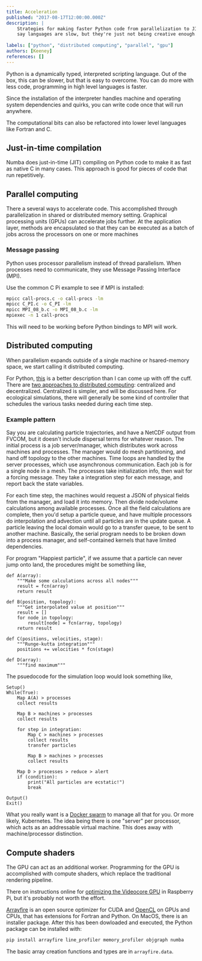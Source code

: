 ```yaml
---
title: Acceleration
published: "2017-08-17T12:00:00.000Z"
description: |
    Strategies for making faster Python code from parallelization to JIT to GPUs and whatnot. Sometimes people
    say languages are slow, but they're just not being creative enough. 
    
labels: ["python", "distributed computing", "parallel", "gpu"]
authors: [Keeney]
references: []
---
```



Python is a dynamically typed, interpreted scripting language. Out of the box, this can be slower, but that is easy to overcome. You can do more with less code, programming in high level languages is faster.

Since the installation of the interpreter handles machine and operating system dependencies and quirks, you can write code once that will run anywhere.

The computational bits can also be refactored into lower level languages like Fortran and C.

## Just-in-time compilation

Numba does just-in-time (JIT) compiling on Python code to make it as fast as native C in many cases. This approach is good for pieces of code that run repetitively. 

## Parallel computing

There a several ways to accelerate code. This accomplished through parallelization in shared or distributed memory setting. Graphical processing units (GPUs) can accelerate jobs further. At the application layer, methods are encapsulated so that they can be executed as a batch of jobs across the processors on one or more machines

### Message passing

Python uses processor parallelism instead of thread parallelism. When processes need to communicate, they use Message Passing Interface (MPI).

Use the common C Pi example to see if MPI is installed:

```bash
mpicc call-procs.c -o call-procs -lm
mpicc C_PI.c -o C_PI -lm
mpicc MPI_08_b.c -o MPI_08_b.c -lm
mpiexec -n 1 call-procs
```

This will need to be working before Python bindings to MPI will work.

## Distributed computing

When parallelism expands outside of a single machine or hsared-memory space, we start calling it distributed computing.

For Python, [this](https://eli.thegreenplace.net/2012/01/24/distributed-computing-in-python-with-multiprocessing/) is a better description than I can come up with off the cuff. There are [two approaches to distributed computing](https://blog.computes.com/distributed-computed-centralized-vs-decentralized-c1d21202bde8): centralized and decentralized. Centralized is simpler, and will be discussed here. For ecological simulations, there will generally be some kind of controller that schedules the various tasks needed during each time step.

### Example pattern

Say you are calculating particle trajectories, and have a NetCDF output from FVCOM, but it doesn't include dispersal terms for whatever reason. 
The initial process is a job server/manager, which distributes work across machines and processes. 
The manager would do mesh partitioning, and hand off topology to the other machines. 
Time loops are handled by the server processes, which use asynchronous communication. 
Each job is for a single node in a mesh. 
The processes take initialization info, then wait for a forcing message. 
They take a integration step for each message, and report back the state variables.

For each time step, the machines would request a JSON of physical fields from the manager, and load it into memory. 
Then divide node/volume calculations among available processes. 
Once all the field calculations are complete, then you'd setup a particle queue, and have multiple processors do interpolation and advection until all particles are in the update queue. 
A particle leaving the local domain would go to a transfer queue, to be sent to another machine. 
Basically, the serial program needs to be broken down into a process manager, and self-contained kernels that have limited dependencies.

For program "Happiest particle", if we assume that a particle can never jump onto land, the procedures might be something like,

```
def A(array):
	"""Make some calculations across all nodes"""
	result = fcn(array)
	return result

def B(position, topology):
	"""Get interpolated value at position"""
	result = []
	for node in topology:
		result[node] = fcn(array, topology)
	return result

def C(positions, velocities, stage):
	"""Runge-kutta integration"""
	positions += velocities * fcn(stage)
	
def D(array): 
	"""find maximum"""
```

The psuedocode for the simulation loop would look something like,

```
Setup()
While(True):
    Map A(A) > processes
    collect results
    
    Map B > machines > processes
    collect results
    
    for step in integration:
    	Map C > machines > processes
    	collect results
    	transfer particles
    	
    	Map B > machines > processes
    	collect results
    
    Map D > processes > reduce > alert
    if (condition): 
    	print("All particles are ecstatic!")
    	break
    	
Output()
Exit()
```

What you really want is a [Docker swarm](https://docs.docker.com/engine/swarm/) to manage all that for you. 
Or more likely, Kubernetes. The idea being there is one "server" per processor, which acts as an addressable virtual machine. 
This does away with machine/processor distinction.


## Compute shaders

The GPU can act as an additional worker. Programming for the GPU is accomplished with compute shaders, which replace the traditional rendering pipeline. 

There on instructions online for [optimizing the Videocore GPU](https://petewarden.com/2014/08/07/how-to-optimize-raspberry-pi-code-using-its-gpu/) in Raspberry Pi, but it's probably not worth the effort.

[Arrayfire](https://github.com/arrayfire/arrayfire-python/wiki) is an open source optimizer for CUDA and [OpenCL](https://www.khronos.org/opencl/) on GPUs and CPUs, that has extensions for Fortran and Python. On MacOS, there is an installer package. After this has been dowloaded and executed, the Python package can be installed with:

```bash
pip install arrayfire line_profiler memory_profiler objgraph numba
```

The basic array creation functions and types are in `arrayfire.data`.
